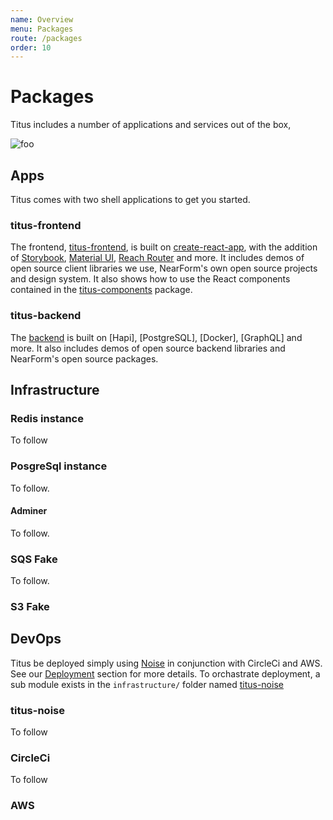 ```yaml
---
name: Overview
menu: Packages
route: /packages
order: 10
---
```


# Packages
Titus includes a number of applications and services out of the box,

![foo](/public/diagram-a.svg)

## Apps
Titus comes with two shell applications to get you started.

### titus-frontend
The frontend, [titus-frontend](), is built on [create-react-app](), with the addition of [Storybook](), [Material UI](), [Reach Router]() and more. It includes demos of open source client libraries we use, NearForm's own open source projects and design system. It also shows how to use the React components contained in the [titus-components]() package.

### titus-backend
The [backend](/kitchen-sink-backend) is built on [Hapi], [PostgreSQL], [Docker], [GraphQL] and more. It also includes demos of open source backend libraries and NearForm's open source packages.

## Infrastructure

### Redis instance
To follow

### PosgreSql instance
To follow.

#### Adminer
To follow.

### SQS Fake
To follow.

### S3 Fake

## DevOps
Titus be deployed simply using [Noise]() in conjunction with CircleCi and AWS. See our [Deployment]() section for more details. To orchastrate deployment, a sub module exists in the `infrastructure/` folder named [titus-noise]()

### titus-noise
To follow

### CircleCi
To follow

### AWS
